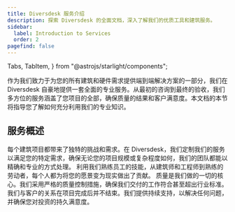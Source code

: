 ```yaml
---
title: Diversdesk 服务介绍
description: 探索 Diversdesk 的全面文档，深入了解我们的优质工具和建筑服务。
sidebar:
  label: Introduction to Services
  order: 2
pagefind: false
---
```


  Tabs,
  TabItem,
} from "@astrojs/starlight/components";

作为我们致力于为您的所有建筑和硬件需求提供端到端解决方案的一部分，我们在 Diversdesk 自豪地提供一套全面的专业服务。从最初的咨询到最终的验收，我们多方位的服务涵盖了您项目的全部，确保质量的结果和客户满意度。本文档的本节将指导您了解如何充分利用我们的专业知识。

## 服务概述

<Tabs>
  <TabItem label="定制解决方案">
    每个建筑项目都带来了独特的挑战和需求。在 Diversdesk，我们定制我们的服务以满足您的特定需求，确保无论您的项目规模或复杂程度如何，我们的团队都能以精确和专业的方式处理。
  </TabItem>
  <TabItem label="专业团队">
    利用我们熟练员工的技能，从建筑师和工程师到熟练的劳动者，每个人都为将您的愿景变为现实做出了贡献。
  </TabItem>
   <TabItem label="质量承诺">
    质量是我们做的一切的核心。我们采用严格的质量控制措施，确保我们交付的工作符合甚至超出行业标准。
  </TabItem>
   <TabItem label="持续支持">
    我们与客户的关系在项目完成后并不结束。我们提供持续支持，以解决任何问题，并确保您对投资的持久满意度。
  </TabItem>
</Tabs>
